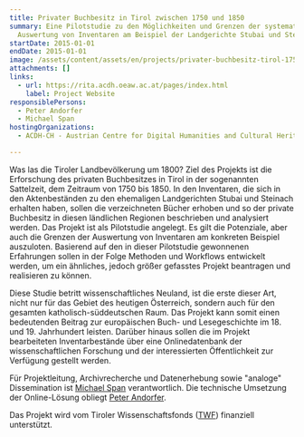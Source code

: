 ```yaml
---
title: Privater Buchbesitz in Tirol zwischen 1750 und 1850
summary: Eine Pilotstudie zu den Möglichkeiten und Grenzen der systematischen
  Auswertung von Inventaren am Beispiel der Landgerichte Stubai und Steinach.
startDate: 2015-01-01
endDate: 2015-01-01
image: /assets/content/assets/en/projects/privater-buchbesitz-tirol-1750-und-1850/1024px-Old_book_bindings.jpg
attachments: []
links:
  - url: https://rita.acdh.oeaw.ac.at/pages/index.html
    label: Project Website
responsiblePersons:
  - Peter Andorfer
  - Michael Span
hostingOrganizations:
  - ACDH-CH - Austrian Centre for Digital Humanities and Cultural Heritage

---
```

Was las die Tiroler Landbevölkerung um 1800? Ziel des Projekts ist die Erforschung des privaten Buchbesitzes in Tirol in der sogenannten Sattelzeit, dem Zeitraum von 1750 bis 1850. In den Inventaren, die sich in den Aktenbeständen zu den ehemaligen Landgerichten Stubai und Steinach erhalten haben, sollen die verzeichneten Bücher erhoben und so der private Buchbesitz in diesen ländlichen Regionen beschrieben und analysiert werden. Das Projekt ist als Pilotstudie angelegt. Es gilt die Potenziale, aber auch die Grenzen der Auswertung von Inventaren am konkreten Beispiel auszuloten. Basierend auf den in dieser Pilotstudie gewonnenen Erfahrungen sollen in der Folge Methoden und Workflows entwickelt werden, um ein ähnliches, jedoch größer gefasstes Projekt beantragen und realisieren zu können.

Diese Studie betritt wissenschaftliches Neuland, ist die erste dieser Art, nicht nur für das Gebiet des heutigen Österreich, sondern auch für den gesamten katholisch-süddeutschen Raum. Das Projekt kann somit einen bedeutenden Beitrag zur europäischen Buch- und Lesegeschichte im 18. und 19. Jahrhundert leisten. Darüber hinaus sollen die im Projekt bearbeiteten Inventarbestände über eine Onlinedatenbank der wissenschaftlichen Forschung und der interessierten Öffentlichkeit zur Verfügung gestellt werden.

Für Projektleitung, Archivrecherche und Datenerhebung sowie "analoge" Dissemination ist [Michael Span](http://www.uibk.ac.at/geschichte-ethnologie/mitarbeiterinnen/projekt/span-michael/) verantwortlich. Die technische Umsetzung der Online-Lösung obliegt [Peter Andorfer](http://www.oeaw.ac.at/acdh/en/andorfer).

Das Projekt wird vom Tiroler Wissenschaftsfonds ([TWF](https://www.tirol.gv.at/bildung/wissenschaftsfonds/)) finanziell unterstützt.
